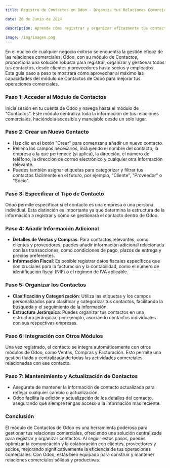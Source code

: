 ```yaml
---
title: Registro de Contactos en Odoo - Organiza tus Relaciones Comerciales

date: 28 de Junio de 2024

description: Aprende cómo registrar y organizar eficazmente tus contactos en Odoo para optimizar la gestión de relaciones comerciales, mejorando la comunicación y la colaboración con clientes, proveedores y socios.

image: /img/imagen.png
---
```


En el núcleo de cualquier negocio exitoso se encuentra la gestión eficaz de las relaciones comerciales. Odoo, con su módulo de Contactos, proporciona una solución robusta para registrar, organizar y gestionar todos tus contactos, desde clientes y proveedores hasta socios y empleados. Esta guía paso a paso te mostrará cómo aprovechar al máximo las capacidades del módulo de Contactos de Odoo para mejorar tus operaciones comerciales.

### **Paso 1: Acceder al Módulo de Contactos**

Inicia sesión en tu cuenta de Odoo y navega hasta el módulo de "Contactos". Este módulo centraliza toda la información de tus relaciones comerciales, haciéndola accesible y manejable desde un solo lugar.

### **Paso 2: Crear un Nuevo Contacto**

- Haz clic en el botón "Crear" para comenzar a añadir un nuevo contacto.
- Rellena los campos necesarios, incluyendo el nombre del contacto, la empresa a la que pertenece (si aplica), la dirección, el número de teléfono, la dirección de correo electrónico y cualquier otra información relevante.
- Puedes también asignar etiquetas para categorizar y filtrar tus contactos fácilmente en el futuro, por ejemplo, "Cliente", "Proveedor" o "Socio".

### **Paso 3: Especificar el Tipo de Contacto**

Odoo permite especificar si el contacto es una empresa o una persona individual. Esta distinción es importante ya que determina la estructura de la información a registrar y cómo se gestionará el contacto dentro de Odoo.

### **Paso 4: Añadir Información Adicional**

- **Detalles de Ventas y Compras**: Para contactos relevantes, como clientes y proveedores, puedes añadir información adicional relacionada con las transacciones, como condiciones de pago, plazos de entrega y precios preferentes.
- **Información Fiscal**: Es posible registrar datos fiscales específicos que son cruciales para la facturación y la contabilidad, como el número de identificación fiscal (NIF) o el régimen de IVA aplicable.

### **Paso 5: Organizar los Contactos**

- **Clasificación y Categorización**: Utiliza las etiquetas y los campos personalizados para clasificar y categorizar tus contactos, facilitando la búsqueda y el seguimiento de la información.
- **Estructura Jerárquica**: Puedes organizar tus contactos en una estructura jerárquica, por ejemplo, asociando contactos individuales con sus respectivas empresas.

### **Paso 6: Integración con Otros Módulos**

Una vez registrado, el contacto se integra automáticamente con otros módulos de Odoo, como Ventas, Compras y Facturación. Esto permite una gestión fluida y centralizada de todas las actividades comerciales relacionadas con ese contacto.

### **Paso 7: Mantenimiento y Actualización de Contactos**

- Asegúrate de mantener la información de contacto actualizada para reflejar cualquier cambio o actualización.
- Odoo facilita la edición y actualización de los detalles del contacto, asegurando que siempre tengas acceso a la información más reciente.

### **Conclusión**

El módulo de Contactos de Odoo es una herramienta poderosa para gestionar tus relaciones comerciales, ofreciendo una solución centralizada para registrar y organizar contactos. Al seguir estos pasos, puedes optimizar la comunicación y la colaboración con clientes, proveedores y socios, mejorando significativamente la eficiencia de tus operaciones comerciales. Con Odoo, estás bien equipado para construir y mantener relaciones comerciales sólidas y productivas.